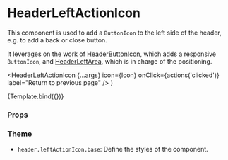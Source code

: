 
<Meta
  title="Components/Header/HeaderLeftActionIcon"
  component={HeaderLeftActionIcon}
/>

# HeaderLeftActionIcon

This component is used to add a `ButtonIcon` to the left side of the header, e.g. to add a back or close button.

It leverages on the work of [HeaderButtonIcon](/docs/components-header-headerbuttonicon--default-story), which adds a responsive `ButtonIcon`, and [HeaderLeftArea](/docs/components-header-headerleftarea--default-story), which is in charge of the positioning.

  <HeaderLeftActionIcon
    {...args}
    icon={Icon}
    onClick={actions('clicked')}
    label="Return to previous page"
  />
)

<Canvas>
  <Story name="Default">{Template.bind({})}</Story>
</Canvas>

### Props

<ArgsTable of={HeaderLeftActionIcon} />

### Theme

- `header.leftActionIcon.base`: Define the styles of the component.
